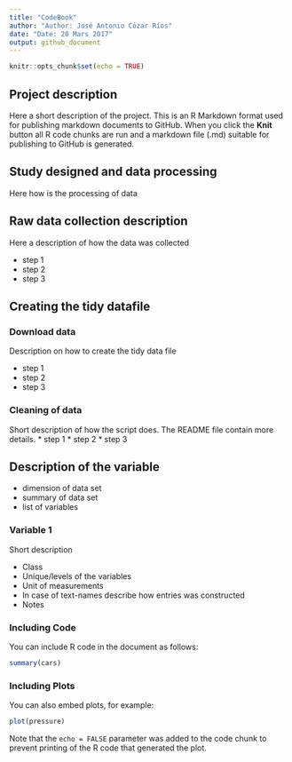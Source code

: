 ```yaml
---
title: "CodeBook"
author: "Author: José Antonio Cózar Ríos"
date: "Date: 20 Mars 2017"
output: github_document
---
```


```r
knitr::opts_chunk$set(echo = TRUE)
```

## Project description
Here a short description of the project.
This is an R Markdown format used for publishing markdown documents to GitHub. When you click the **Knit** button all R code chunks are run and a markdown file (.md) suitable for publishing to GitHub is generated.

## Study designed and data processing
Here how is the processing of data

## Raw data collection description
Here a description of how the data was collected

* step 1
* step 2
* step 3

## Creating the tidy datafile
### Download data
Description on how to create the tidy data file

* step 1
* step 2
* step 3

### Cleaning of data
Short description of how the script does. The README file contain more details.
* step 1
* step 2
* step 3

## Description of the variable

* dimension of data set
* summary of data set
* list of variables

### Variable 1
Short description

* Class
* Unique/levels of the variables
* Unit of measurements
* In case of text-names describe how entries was constructed
* Notes

### Including Code

You can include R code in the document as follows:

```r
summary(cars)
```

### Including Plots

You can also embed plots, for example:

```r
plot(pressure)
```

Note that the `echo = FALSE` parameter was added to the code chunk to prevent printing of the R code that generated the plot.
